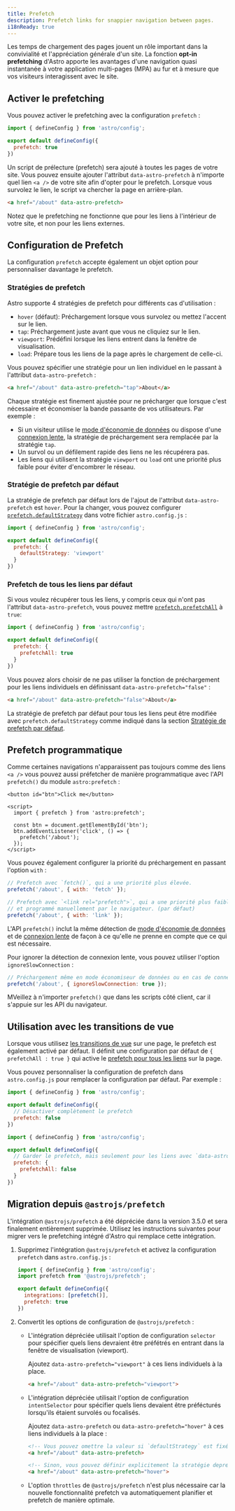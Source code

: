 ```yaml
---
title: Prefetch
description: Prefetch links for snappier navigation between pages.
i18nReady: true
---
```


Les temps de chargement des pages jouent un rôle important dans la convivialité et l'appréciation générale d'un site. La fonction **opt-in prefetching** d'Astro apporte les avantages d'une navigation quasi instantanée à votre application multi-pages (MPA) au fur et à mesure que vos visiteurs interagissent avec le site.

## Activer le prefetching

Vous pouvez activer le prefetching avec la configuration `prefetch` :

```js title="astro.config.js" ins={4}
import { defineConfig } from 'astro/config';

export default defineConfig({
  prefetch: true
})
```

Un script de prélecture (prefetch) sera ajouté à toutes les pages de votre site. Vous pouvez ensuite ajouter l'attribut `data-astro-prefetch` à n'importe quel lien `<a />` de votre site afin d'opter pour le prefetch. Lorsque vous survolez le lien, le script va chercher la page en arrière-plan.

```html
<a href="/about" data-astro-prefetch>
```

Notez que le prefetching ne fonctionne que pour les liens à l'intérieur de votre site, et non pour les liens externes.

## Configuration de Prefetch

La configuration `prefetch` accepte également un objet option pour personnaliser davantage le prefetch.

### Stratégies de prefetch

Astro supporte 4 stratégies de prefetch pour différents cas d'utilisation :

- `hover` (défaut): Préchargement lorsque vous survolez ou mettez l'accent sur le lien.
- `tap`: Préchargement juste avant que vous ne cliquiez sur le lien.
- `viewport`: Prédéfini lorsque les liens entrent dans la fenêtre de visualisation.
- `load`: Prépare tous les liens de la page après le chargement de celle-ci.

Vous pouvez spécifier une stratégie pour un lien individuel en le passant à l'attribut `data-astro-prefetch` :

```html
<a href="/about" data-astro-prefetch="tap">About</a>
```

Chaque stratégie est finement ajustée pour ne précharger que lorsque c'est nécessaire et économiser la bande passante de vos utilisateurs. Par exemple :

- Si un visiteur utilise le [mode d'économie de données](https://developer.mozilla.org/fr/docs/Web/API/NetworkInformation/saveData) ou dispose d'une [connexion lente](https://developer.mozilla.org/fr/docs/Web/API/NetworkInformation/effectiveType), la stratégie de préchargement sera remplacée par la stratégie `tap`.
- Un survol ou un défilement rapide des liens ne les récupérera pas.
- Les liens qui utilisent la stratégie `viewport` ou `load` ont une priorité plus faible pour éviter d'encombrer le réseau.

### Stratégie de prefetch par défaut

La stratégie de prefetch par défaut lors de l'ajout de l'attribut `data-astro-prefetch` est `hover`. Pour la changer, vous pouvez configurer [`prefetch.defaultStrategy`](/fr/reference/configuration-reference/#prefetchdefaultstrategy) dans votre fichier `astro.config.js` :

```js title="astro.config.js" ins={4-6}
import { defineConfig } from 'astro/config';

export default defineConfig({
  prefetch: {
    defaultStrategy: 'viewport'
  }
})
```

### Prefetch de tous les liens par défaut

Si vous voulez récupérer tous les liens, y compris ceux qui n'ont pas l'attribut `data-astro-prefetch`, vous pouvez mettre [`prefetch.prefetchAll`](/fr/reference/configuration-reference/#prefetchprefetchall) à `true`:

```js title="astro.config.js" ins={4-6}
import { defineConfig } from 'astro/config';

export default defineConfig({
  prefetch: {
    prefetchAll: true
  }
})
```

Vous pouvez alors choisir de ne pas utiliser la fonction de préchargement pour les liens individuels en définissant `data-astro-prefetch="false"` :

```html
<a href="/about" data-astro-prefetch="false">About</a>
```

La stratégie de prefetch par défaut pour tous les liens peut être modifiée avec `prefetch.defaultStrategy` comme indiqué dans la section [Stratégie de prefetch par défaut](#stratégie-de-prefetch-par-défaut).

## Prefetch programmatique

Comme certaines navigations n'apparaissent pas toujours comme des liens `<a />` vous pouvez aussi préfetcher de manière programmatique avec l'API `prefetch()` du module `astro:prefetch` :

```astro
<button id="btn">Click me</button>

<script>
  import { prefetch } from 'astro:prefetch';

  const btn = document.getElementById('btn');
  btn.addEventListener('click', () => {
    prefetch('/about');
  });
</script>
```

Vous pouvez également configurer la priorité du préchargement en passant l'option `with` :

```js
// Prefetch avec `fetch()`, qui a une priorité plus élevée.
prefetch('/about', { with: 'fetch' });

// Prefetch avec `<link rel="prefetch">`, qui a une priorité plus faible
// et programmé manuellement par le navigateur. (par défaut)
prefetch('/about', { with: 'link' });
```

L'API `prefetch()` inclut la même détection de [mode d'économie de données](https://developer.mozilla.org/fr/docs/Web/API/NetworkInformation/saveData) et de [connexion lente](https://developer.mozilla.org/fr/docs/Web/API/NetworkInformation/effectiveType) de façon à ce qu'elle ne prenne en compte que ce qui est nécessaire.

Pour ignorer la détection de connexion lente, vous pouvez utiliser l'option `ignoreSlowConnection` :

```js
// Préchargement même en mode économiseur de données ou en cas de connexion lente
prefetch('/about', { ignoreSlowConnection: true });
```

MVeillez à n'importer `prefetch()` que dans les scripts côté client, car il s'appuie sur les API du navigateur.

## Utilisation avec les transitions de vue

Lorsque vous utilisez [les transitions de vue](/fr/guides/view-transitions/) sur une page, le prefetch est également activé par défaut. Il définit une configuration par défaut de `{ prefetchAll : true }` qui active le [prefetch pour tous les liens](#prefetch-de-tous-les-liens-par-défaut) sur la page.

Vous pouvez personnaliser la configuration de prefetch dans `astro.config.js` pour remplacer la configuration par défaut. Par exemple :
  
```js title="astro.config.js"
import { defineConfig } from 'astro/config';

export default defineConfig({
  // Désactiver complètement le prefetch
  prefetch: false
})
```

```js title="astro.config.js"
import { defineConfig } from 'astro/config';

export default defineConfig({
  // Garder le prefetch, mais seulement pour les liens avec `data-astro-prefetch`.
  prefetch: {
    prefetchAll: false
  }
})
```

## Migration depuis `@astrojs/prefetch`

L'intégration `@astrojs/prefetch` a été dépréciée dans la version 3.5.0 et sera finalement entièrement supprimée. Utilisez les instructions suivantes pour migrer vers le prefetching intégré d'Astro qui remplace cette intégration.

1. Supprimez l'intégration `@astrojs/prefetch` et activez la configuration `prefetch` dans `astro.config.js` :

    ```js title="astro.config.js" ins={6} del={2,5}
    import { defineConfig } from 'astro/config';
    import prefetch from '@astrojs/prefetch';

    export default defineConfig({
      integrations: [prefetch()],
      prefetch: true
    })
    ```

2. Convertit les options de configuration de `@astrojs/prefetch` :

    - L'intégration dépréciée utilisait l'option de configuration `selector` pour spécifier quels liens devraient être préfétrés en entrant dans la fenêtre de visualisation (viewport).
    
      Ajoutez `data-astro-prefetch="viewport"` à ces liens individuels à la place.

      ```html
      <a href="/about" data-astro-prefetch="viewport">
      ```

    - L'intégration dépréciée utilisait l'option de configuration `intentSelector` pour spécifier quels liens devaient être préfécturés lorsqu'ils étaient survolés ou focalisés.
    
      Ajoutez `data-astro-prefetch` ou `data-astro-prefetch="hover"` à ces liens individuels à la place :

      ```html
      <!-- Vous pouvez omettre la valeur si `defaultStrategy` est fixé à `hover` (par défaut). -->
      <a href="/about" data-astro-prefetch>

      <!-- Sinon, vous pouvez définir explicitement la stratégie deprefetch -->
      <a href="/about" data-astro-prefetch="hover">
      ```

    - L'option `throttles` de `@astrojs/prefetch` n'est plus nécessaire car la nouvelle fonctionnalité prefetch va automatiquement planifier et prefetch de manière optimale.